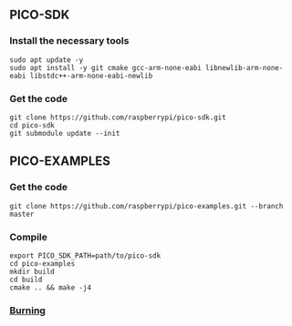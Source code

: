 ## PICO-SDK

### Install the necessary tools

```
sudo apt update -y
sudo apt install -y git cmake gcc-arm-none-eabi libnewlib-arm-none-eabi libstdc++-arm-none-eabi-newlib
```

### Get the code

```
git clone https://github.com/raspberrypi/pico-sdk.git
cd pico-sdk
git submodule update --init
```

## PICO-EXAMPLES

### Get the code

```
git clone https://github.com/raspberrypi/pico-examples.git --branch master
```

### Compile

```
export PICO_SDK_PATH=path/to/pico-sdk
cd pico-examples
mkdir build
cd build
cmake .. && make -j4
```

### <a href={props.flash_url}>Burning</a>
